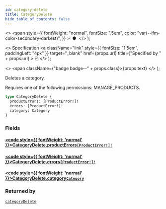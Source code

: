 ```yaml
---
id: category-delete
title: CategoryDelete
hide_table_of_contents: false
---
```


  <>
    <span
      style={{
        fontWeight: "normal",
        fontSize: ".5em",
        color: "var(--ifm-color-secondary-darkest)",
      }}
    >
      &nbsp;●&nbsp;
    </span>
  </>
);

  <>
    Specification
    <a
      className="link"
      style={{ fontSize: "1.5em", paddingLeft: "4px" }}
      target="\_blank"
      href={props.url}
      title={"Specified by " + props.url}
    >
      ⎘
    </a>
  </>
);

  <>
    <span className={"badge badge--" + props.class}>{props.text}</span>
  </>
);

Deletes a category.

Requires one of the following permissions: MANAGE_PRODUCTS.

```graphql
type CategoryDelete {
  productErrors: [ProductError!]!
  errors: [ProductError!]!
  category: Category
}
```

### Fields

#### [<code style={{ fontWeight: 'normal' }}>CategoryDelete.<b>productErrors</b></code>](#)<Bullet />[`[ProductError!]!`](../../api-reference/products/objects/product-error) <Badge class="secondary" text="non-null"/> <Badge class="secondary" text="object"/> <Badge class="secondary" text="products"/>

>

#### [<code style={{ fontWeight: 'normal' }}>CategoryDelete.<b>errors</b></code>](#)<Bullet />[`[ProductError!]!`](../../api-reference/products/objects/product-error) <Badge class="secondary" text="non-null"/> <Badge class="secondary" text="object"/> <Badge class="secondary" text="products"/>

>

#### [<code style={{ fontWeight: 'normal' }}>CategoryDelete.<b>category</b></code>](#)<Bullet />[`Category`](../../api-reference/products/objects/category) <Badge class="secondary" text="object"/> <Badge class="secondary" text="products"/>

>

### Returned by

[`categoryDelete`](../../api-reference/products/mutations/category-delete) <Badge class="secondary" text="mutation"/>
